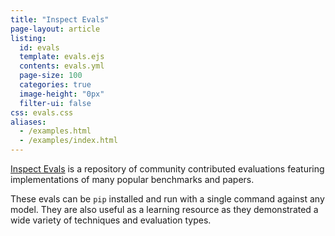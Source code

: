 ```yaml
---
title: "Inspect Evals"
page-layout: article
listing:
  id: evals
  template: evals.ejs
  contents: evals.yml
  page-size: 100
  categories: true
  image-height: "0px"
  filter-ui: false
css: evals.css
aliases: 
  - /examples.html
  - /examples/index.html
---
```



[Inspect Evals](https://ukgovernmentbeis.github.io/inspect_evals/) is a repository of community contributed evaluations featuring implementations of many popular benchmarks and papers. 

These evals can be `pip` installed and run with a single command against any model. They are also useful as a learning resource as they demonstrated a wide variety of techniques and evaluation types.

::: {#evals}
:::

